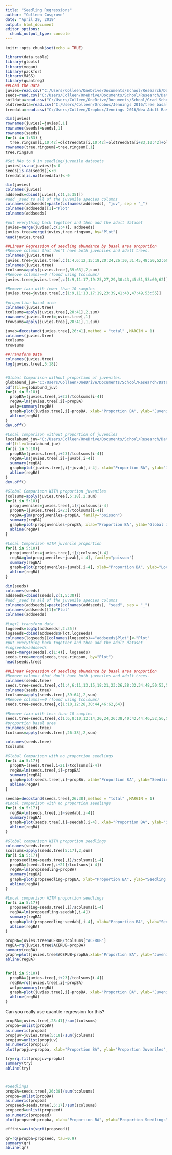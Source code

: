```yaml
---
title: "Seedling Regressions"
author: "Colleen Cosgrove"
date: "April 29, 2019"
output: html_document
editor_options: 
  chunk_output_type: console
---
```


```r
knitr::opts_chunk$set(echo = TRUE)
```


```r
library(data.table)
library(gtools)
library(vegan)
library(packfor)
library(MASS)
library(quantreg)
##Load the Data
juvies=read.csv("C:/Users/Colleen/OneDrive/Documents/School/Research/Data/Trees/JuvenileMatrix.csv")
seeds=read.csv("C:/Users/Colleen/OneDrive/Documents/School/Research/Data/Trees/SeedlingMatrix.csv")
soildata=read.csv("C:/Users/Colleen/OneDrive/Documents/School/Grad School/SpatialStats/soil data May 08 for tree plots.csv")
oldtreedata=read.csv("C:/Users/Colleen/Dropbox/Jennings 2016/tree basal areas.csv")
treedata=read.csv("C:/Users/Colleen/Dropbox/Jennings 2016/New Adult Basal Area.csv")
```

```r
dim(juvies)
rownames(juvies)=juvies[,1]
rownames(seeds)=seeds[,1]
rownames(seeds)
for(i in 1:83) {
  tree.ringsum[i,10:42]=oldtreedata[i,10:42]+oldtreedata[i+83,10:42]+oldtreedata[i+166,10:42]  }
rownames(tree.ringsum)=tree.ringsum[,1]
tree.ringsum

#Set NAs to 0 in seedling/juvenile datasets
juvies[is.na(juvies)]<-0
seeds[is.na(seeds)]<-0
treedata[is.na(treedata)]<-0
```

```r
dim(juvies)
colnames(juvies)
addseeds=cbind(juvies[,c(1,5:35)])
#add _seed to all of the juvenile species columns
colnames(addseeds)=paste(colnames(addseeds), "juv", sep = "_")
colnames(addseeds)[1]="Plot"
colnames(addseeds)

#put everything back together and then add the adult dataset
juvies=merge(juvies[,c(1:4)], addseeds)
juvies.tree=merge(juvies,tree.ringsum, by="Plot")
head(juvies.tree)

##Linear Regression of seedling abundance by basal area proportion
#Remove columns that don't have both juveniles and adult trees.
colnames(juvies.tree)
juvies.tree=juvies.tree[,c(1:4,6:12,15:18,20:24,26:30,31:45,48:50,52:60,62:63,66:70,73:76)]
colnames(juvies.tree)
tcolsums=apply(juvies.tree[,39:63],2,sum)
#Remove columns==0 (found using tcolsums)
juvies.tree=juvies.tree[,c(1:9,11:17,19:25,27,29,30:43,45:51,53:60,62)]

#Remove taxa with fewer than 10 samples
juvies.tree=juvies.tree[,c(1:9,11:13,17:19,23:39,41:43,47:49,53:55)]

#proportion basal area
colnames(juvies.tree)
tcolsums=apply(juvies.tree[,28:41],2,sum)
rownames(juvies.tree)=juvies.tree[,1]
trowsums=apply(juvies.tree[,28:41],1,sum)

juvab=decostand(juvies.tree[,26:41],method = "total" ,MARGIN = 1)
colnames(juvies.tree)
tcolsums
trowsums

```


```r
##Transform Data
colnames(juvies.tree)
log(juvies.tree[,5:18])


#Global Comparison without proportion of juveniles.
globabund_juv="C:/Users/Colleen/OneDrive/Documents/School/Research/Data/Trees/JenningsTreeCommunity/globabund_juv.pdf"
pdf(file=globabund_juv)
for(i in 5:18){
  propBA=(juvies.tree[,i+23]/tcolsums[i-4])
  regBA=lm(juvies.tree[,i]~propBA)
  welp=summary(regBA)
  graph=plot(juvies.tree[,i]~propBA, xlab="Proportion BA", ylab="Juvenile Abundance", main=colnames(juvies.tree)[i+23])
  abline(regBA)
}
dev.off()

#Local comparison without proportion of juveniles
localabund_juv="C:/Users/Colleen/OneDrive/Documents/School/Research/Data/Trees/JenningsTreeCommunity/localabund_juv.pdf"
pdf(file=localabund_juv)
for(i in 5:18){
  propBA=(juvies.tree[,i+23]/tcolsums[i-4])
  regBA=lm(juvies.tree[,i]~juvab[,i-4])
  summary(regBA)
  graph=plot(juvies.tree[,i]~juvab[,i-4], xlab="Proportion BA", ylab="Juvenile Abundance", main=colnames(juvies.tree)[i+23])
  abline(regBA)
}
dev.off()

#Global Comparison WITH proportion juveniles
jcolsums=apply(juvies.tree[,5:18],2,sum)
for(i in 5:18){
  propjuveniles=juvies.tree[,i]/jcolsums[i-4]
  propBA=(juvies.tree[,i+23]/tcolsums[i-4])
  regBA=glm(propjuveniles~propBA, family="poisson")
  summary(regBA)
  graph=plot(propjuveniles~propBA, xlab="Proportion BA", ylab="Global Juvenile Proportion", main=colnames(juvies.tree)[i+23])
  abline(regBA)
}

#Local Comparison WITH juvenile proportion
for(i in 5:18){
  propjuveniles=juvies.tree[,i]/jcolsums[i-4]
  regBA=glm(propjuveniles~juvab[,i-4], family="poisson")
  summary(regBA)
  graph=plot(propjuveniles~juvab[,i-4], xlab="Proportion BA", ylab="Local Juvenile Abundance", main=colnames(juvies.tree)[i+23])
  abline(regBA)
}
```


```r
dim(seeds)
colnames(seeds)
addseeds=cbind(seeds[,c(1,5:38)])
#add _seed to all of the juvenile species columns
colnames(addseeds)=paste(colnames(addseeds), "seed", sep = "_")
colnames(addseeds)[1]="Plot"
colnames(addseeds)

#Log+1 transform data
logseeds=log1p(addseeds[,2:35])
logseeds=cbind(addseeds$Plot,logseeds)
colnames(logseeds)[colnames(logseeds)=="addseeds$Plot"]<-"Plot"
#put everything back together and then add the adult dataset
#logseeds=addseeds
seeds=merge(seeds[,c(1:4)], logseeds)
seeds.tree=merge(seeds,tree.ringsum, by="Plot")
head(seeds.tree)

##Linear Regression of seedling abundance by basal area proportion
#Remove columns that don't have both juveniles and adult trees.
colnames(seeds.tree)
seeds.tree=seeds.tree[,c(1:4,6:11,13,15,18:21,23:26,28:32,34:48,50:53,55:62,64:65,69:73,75:76,78:80)]
colnames(seeds.tree)
tcolsums=apply(seeds.tree[,39:64],2,sum)
#Remove columns==0 (found using tcolsums)
seeds.tree=seeds.tree[,c(1:10,12:28,30:44,46:62,64)]

#Remove taxa with less than 10 samples
seeds.tree=seeds.tree[,c(1:6,8:10,12:14,20,24,26:38,40:42,44:46,52,56,58:60)]
#proportion basal area
colnames(seeds.tree)
tcolsums=apply(seeds.tree[,26:38],2,sum)

colnames(seeds.tree)
tcolsums
```


```r
#Global Comparison with no proportion seedlings
for(i in 5:17){
  propBA=(seeds.tree[,i+21]/tcolsums[i-4])
  regBA=lm(seeds.tree[,i]~propBA)
  summary(regBA)
  graph=plot(seeds.tree[,i]~propBA, xlab="Proportion BA", ylab="Seedling Abundance", main=colnames(seeds.tree)[i+21])
  abline(regBA)
}

seedab=decostand(seeds.tree[,26:38],method = "total" ,MARGIN = 1)
#Local comparison with no proportion seedlings
for(i in 5:17){
  regBA=lm(seeds.tree[,i]~seedab[,i-4])
  summary(regBA)
  graph=plot(seeds.tree[,i]~seedab[,i-4], xlab="Proportion BA", ylab="Seedling Abundance", main=colnames(seeds.tree)[i+21])
  abline(regBA)
}

#Global comparison WITH proportion seedlings
colnames(seeds.tree)
scolsums=apply(seeds.tree[5:17],2,sum)
for(i in 5:17){
  propseedling=seeds.tree[,i]/scolsums[i-4]
  propBA=(seeds.tree[,i+21]/tcolsums[i-4])
  regBA=lm(propseedling~propBA)
  summary(regBA)
  graph=plot(propseedling~propBA, xlab="Proportion BA", ylab="Seedling Proportion", main=colnames(seeds.tree)[i+21])
  abline(regBA)
}

#Local comparison WITH proportion seedlings
for(i in 5:17){
  propseedling=seeds.tree[,i]/scolsums[i-4]
  regBA=lm(propseedling~seedab[,i-4])
  summary(regBA)
  graph=plot(propseedling~seedab[,i-4], xlab="Proportion BA", ylab="Seedling Proportion", main=colnames(seeds.tree)[i+21])
  abline(regBA)
}

```

```r
propBA=juvies.tree$ACERUB/tcolsums["ACERUB"]
regBA=rq(juvies.tree$ACERUB~propBA)
summary(regBA)
graph=plot(juvies.tree$ACERUB~propBA,xlab="Proportion BA", ylab="Juvenile Abundance", main="ACERUB")
abline(regBA)


for(i in 5:18){
  propBA=(juvies.tree[,i+23]/tcolsums[i-4])
  regBA=rq(juvies.tree[,i]~propBA)
  welp=summary(regBA)
  graph=plot(juvies.tree[,i]~propBA, xlab="Proportion BA", ylab="Juvenile Abundance", main=colnames(juvies.tree)[i+23])
  abline(regBA)
}

```
Can you really use quantile regression for this?



```r
propBA=juvies.tree[,28:41]/sum(tcolsums)
propba=unlist(propBA)
as.numeric(propba)
propjuv=juvies.tree[5:18]/sum(jcolsums)
propjuv=unlist(propjuv)
as.numeric(propjuv)
plot(propjuv~propba, xlab="Proportion BA", ylab="Proportion Juveniles", main="All Juveniles")

try=rq.fit(propjuv~propba)
summary(try)
abline(try)



#Seedlings
propBA=seeds.tree[,26:38]/sum(tcolsums)
propba=unlist(propBA)
as.numeric(propba)
propseed=seeds.tree[,5:17]/sum(scolsums)
propseed=unlist(propseed)
as.numeric(propseed)
plot(propseed~propba, xlab="Proportion BA", ylab="Proportion Seedlings", main="All Seedlings")

effthis=asin(sqrt(propseed))

qr=rq(propba~propseed, tau=0.9)
summary(qr)
abline(qr)
```
